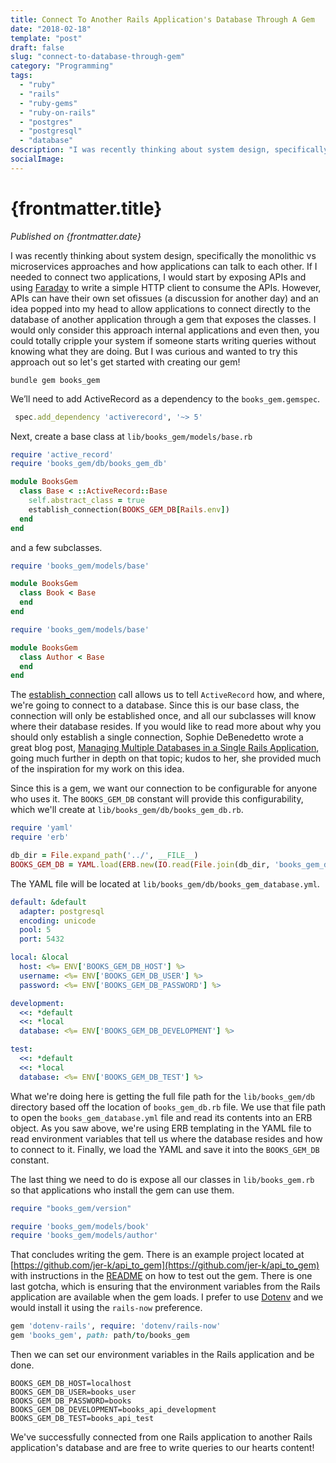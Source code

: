 ```yaml
---
title: Connect To Another Rails Application's Database Through A Gem
date: "2018-02-18"
template: "post"
draft: false
slug: "connect-to-database-through-gem"
category: "Programming"
tags:
  - "ruby"
  - "rails"
  - "ruby-gems"
  - "ruby-on-rails"
  - "postgres"
  - "postgresql"
  - "database"
description: "I was recently thinking about system design, specifically the monolithic vs microservices approaches and how applications can talk to each other."
socialImage:
---
```



# {frontmatter.title}

<PublishedOnOldBlog />

_Published on {frontmatter.date}_

I was recently thinking about system design, specifically the monolithic vs microservices approaches and how
applications can talk to each other. If I needed to connect two applications, I would start by exposing APIs and
using [Faraday](https://github.com/lostisland/faraday) to write a simple HTTP client to consume the APIs.
However, APIs can have their own set ofissues (a discussion for another day) and an idea popped into my head to
allow applications to connect directly to the database of another application through a gem that exposes the classes.
I would only consider this approach internal applications and even then, you could totally cripple your system if
someone starts writing queries without knowing what they are doing. But I was curious and wanted to try this approach
out so let's get started with creating our gem!

```shell
bundle gem books_gem
```

We’ll need to add ActiveRecord as a dependency to the `books_gem.gemspec`.

```books_gem.gemspec
 spec.add_dependency 'activerecord', '~> 5'
```

Next, create a base class at `lib/books_gem/models/base.rb`

```lib/books_gem/models/base.rb
require 'active_record'
require 'books_gem/db/books_gem_db'

module BooksGem
  class Base < ::ActiveRecord::Base
    self.abstract_class = true
    establish_connection(BOOKS_GEM_DB[Rails.env])
  end
end
```

and a few subclasses.

```books_gem/models/book.rb
require 'books_gem/models/base'

module BooksGem
  class Book < Base
  end
end
```

```books_gem/models/author.rb
require 'books_gem/models/base'

module BooksGem
  class Author < Base
  end
end
```

The [establish_connection](http://api.rubyonrails.org/classes/ActiveRecord/ConnectionHandling.html#method-i-establish_connection)
call allows us to tell `ActiveRecord` how, and where, we're going to connect to a database. Since this is our base class,
the connection will only be established once, and all our subclasses will know where their database resides.
If you would like to read more about why you should only establish a single connection, Sophie DeBenedetto wrote a
great blog post, [Managing Multiple Databases in a Single Rails Application](http://www.thegreatcodeadventure.com/managing-multiple-databases-in-a-single-rails-application/),
going much further in depth on that topic; kudos to her, she provided much of the inspiration for my work on this idea.

Since this is a gem, we want our connection to be configurable for anyone who uses it. The `BOOKS_GEM_DB` constant will
provide this configurability, which we'll create at `lib/books_gem/db/books_gem_db.rb`.

```lib/books_gem/db/books_gem_db.rb
require 'yaml'
require 'erb'

db_dir = File.expand_path('../', __FILE__)
BOOKS_GEM_DB = YAML.load(ERB.new(IO.read(File.join(db_dir, 'books_gem_database.yml'))).result)
```

The YAML file will be located at `lib/books_gem/db/books_gem_database.yml`.

```lib/books_gem/db/books_gem_database.yml
default: &default
  adapter: postgresql
  encoding: unicode
  pool: 5
  port: 5432

local: &local
  host: <%= ENV['BOOKS_GEM_DB_HOST'] %>
  username: <%= ENV['BOOKS_GEM_DB_USER'] %>
  password: <%= ENV['BOOKS_GEM_DB_PASSWORD'] %>

development:
  <<: *default
  <<: *local
  database: <%= ENV['BOOKS_GEM_DB_DEVELOPMENT'] %>

test:
  <<: *default
  <<: *local
  database: <%= ENV['BOOKS_GEM_DB_TEST'] %>
```

What we're doing here is getting the full file path for the `lib/books_gem/db` directory based off the location of
`books_gem_db.rb` file. We use that file path to open the `books_gem_database.yml`
file and read its contents into an ERB object. As you saw above, we're using ERB templating in the YAML file to read
environment variables that tell us where the database resides and how to connect to it. Finally, we load the YAML and
save it into the `BOOKS_GEM_DB` constant.

The last thing we need to do is expose all our classes in `lib/books_gem.rb` so that applications who install the
gem can use them.

```lib/books_gem.rb
require "books_gem/version"

require 'books_gem/models/book'
require 'books_gem/models/author'
```

That concludes writing the gem. There is an example project located at [https://github.com/jer-k/api_to_gem](https://github.com/jer-k/api_to_gem)
with instructions in the [README](https://github.com/jer-k/api_to_gem/blob/master/README.md) on how to test out the gem.
There is one last gotcha, which is ensuring that the environment variables from the Rails application are available when
the gem loads. I prefer to use [Dotenv](https://github.com/bkeepers/dotenv) and we would install it using the `rails-now`
preference.

```Gemfile.rb
gem 'dotenv-rails', require: 'dotenv/rails-now'
gem 'books_gem', path: path/to/books_gem
```

Then we can set our environment variables in the Rails application and be done.

```.env
BOOKS_GEM_DB_HOST=localhost
BOOKS_GEM_DB_USER=books_user
BOOKS_GEM_DB_PASSWORD=books
BOOKS_GEM_DB_DEVELOPMENT=books_api_development
BOOKS_GEM_DB_TEST=books_api_test
```

We've successfully connected from one Rails application to another Rails application's database and are free to write
queries to our hearts content!
